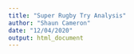 ```yaml
---
title: "Super Rugby Try Analysis"
author: "Shaun Cameron"
date: "12/04/2020"
output: html_document
---
```



